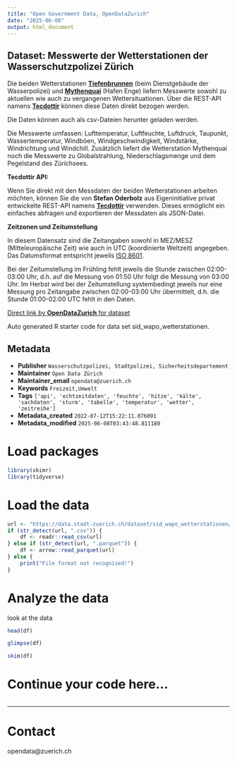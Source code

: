 ```yaml
---
title: "Open Government Data, OpenDataZurich"
date: "2025-06-08"
output: html_document
---
```


## Dataset: Messwerte der Wetterstationen der Wasserschutzpolizei Zürich

Die beiden Wetterstationen [**Tiefenbrunnen**](https://www.tecson-data.ch/zurich/tiefenbrunnen/index.php) (beim Dienstgebäude der Wasserpolizei) und [**Mythenquai**](https://www.tecson-data.ch/zurich/mythenquai/index.php) (Hafen Enge) liefern Messwerte sowohl zu aktuellen wie auch zu vergangenen Wettersituationen. Über die REST-API namens [**Tecdottir**](https://data.stadt-zuerich.ch/showcase/wetterstation-api) können diese Daten direkt bezogen werden.

Die Daten können auch als csv-Dateien herunter geladen werden.

Die Messwerte umfassen: Lufttemperatur, Luftfeuchte, Luftdruck, Taupunkt, Wassertemperatur, Windböen, Windgeschwindigkeit, Windstärke, Windrichtung und Windchill. Zusätzlich liefert die Wetterstation Mythenquai noch die Messwerte zu Globalstrahlung, Niederschlagsmenge und dem Pegelstand des Zürichsees.


**Tecdottir API:**

Wenn Sie direkt mit den Messdaten der beiden Wetterstationen arbeiten möchten, können Sie die von **Stefan Oderbolz** aus Eigeninitiative privat entwickelte REST-API namens [**Tecdottir**](https://data.stadt-zuerich.ch/showcase/wetterstation-api) verwenden. Dieses ermöglicht ein einfaches abfragen und exportieren der Messdaten als JSON-Datei.

**Zeitzonen und Zeitumstellung**

In diesem Datensatz sind die Zeitangaben sowohl in MEZ/MESZ (Mitteleuropäische Zeit) wie auch in UTC (koordinierte Weltzeit) angegeben. Das Datumsformat entspricht jeweils [ISO 8601](https://de.wikipedia.org/wiki/ISO_8601).

Bei der Zeitumstellung im Frühling fehlt jeweils die Stunde zwischen 02:00-03:00 Uhr, d.h. auf die Messung von 01:50 Uhr folgt die Messung von 03:00 Uhr.
Im Herbst wird bei der Zeitumstellung systembedingt jeweils nur eine Messung pro Zeitangabe zwischen 02:00-03:00 Uhr übermittelt, d.h. die Stunde 01:00-02:00 UTC fehlt in den Daten.



[Direct link by **OpenDataZurich** for dataset](https://data.stadt-zuerich.ch/dataset/sid_wapo_wetterstationen)

Auto generated R starter code for data set sid_wapo_wetterstationen.

## Metadata

- **Publisher** `Wasserschutzpolizei, Stadtpolizei, Sicherheitsdepartement`
- **Maintainer** `Open Data Zürich`
- **Maintainer_email** `opendata@zuerich.ch`
- **Keywords** `Freizeit,Umwelt`
- **Tags** `['api', 'echtzeitdaten', 'feuchte', 'hitze', 'kälte', 'sachdaten', 'sturm', 'tabelle', 'temperatur', 'wetter', 'zeitreihe']`
- **Metadata_created** `2022-07-12T15:22:11.076091`
- **Metadata_modified** `2025-06-08T03:43:48.811180`


# Load packages

```r
library(skimr)
library(tidyverse)
```

# Load the data

```r
url <- "https://data.stadt-zuerich.ch/dataset/sid_wapo_wetterstationen/download/messwerte_mythenquai_seit2007-heute.parquet"
if (str_detect(url, ".csv")) {
    df <- readr::read_csv(url)
} else if (str_detect(url, ".parquet")) {
    df <- arrow::read_parquet(url)
} else {
    print("File format not recognised!")
}
```

# Analyze the data

look at the data
```r
head(df)
```

```r
glimpse(df)
```

```r
skim(df)
```

# Continue your code here...

```r

```

------------------------------------------------------------------------

# Contact

opendata@zuerich.ch
